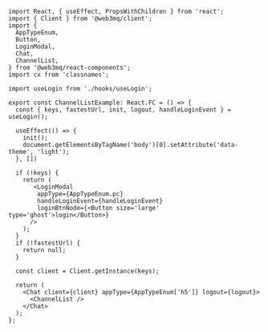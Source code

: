 ```tsx 
import React, { useEffect, PropsWithChildren } from 'react';
import { Client } from '@web3mq/client';
import { 
  AppTypeEnum, 
  Button,
  LoginModal,
  Chat, 
  ChannelList, 
} from '@web3mq/react-components';
import cx from 'classnames';

import useLogin from './hooks/useLogin';

export const ChannelListExample: React.FC = () => {
  const { keys, fastestUrl, init, logout, handleLoginEvent } = useLogin();

  useEffect(() => {
    init();
    document.getElementsByTagName('body')[0].setAttribute('data-theme', 'light');
  }, [])

  if (!keys) {
    return (
       <LoginModal 
        appType={AppTypeEnum.pc}
        handleLoginEvent={handleLoginEvent}
        loginBtnNode={<Button size='large' type='ghost'>login</Button>}
      />
    );
  }
  if (!fastestUrl) {
    return null;
  }

  const client = Client.getInstance(keys);

  return (
    <Chat client={client} appType={AppTypeEnum['h5']} logout={logout}>
      <ChannelList />
    </Chat>
  );
};
```